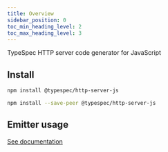 ```yaml
---
title: Overview
sidebar_position: 0
toc_min_heading_level: 2
toc_max_heading_level: 3
---
```





TypeSpec HTTP server code generator for JavaScript

## Install

<Tabs>
<TabItem value="spec" label="In a spec" default>

```bash
npm install @typespec/http-server-js
```

</TabItem>
<TabItem value="library" label="In a library" default>

```bash
npm install --save-peer @typespec/http-server-js
```

</TabItem>
</Tabs>

## Emitter usage

[See documentation](./emitter.md)
